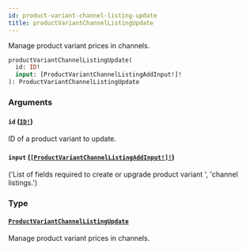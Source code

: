 ```yaml
---
id: product-variant-channel-listing-update
title: productVariantChannelListingUpdate
---
```


Manage product variant prices in channels.

```graphql
productVariantChannelListingUpdate(
  id: ID!
  input: [ProductVariantChannelListingAddInput!]!
): ProductVariantChannelListingUpdate

```

### Arguments

#### `id` ([`ID!`](../../../developer/api-reference/scalars/id))

ID of a product variant to update.

#### `input` ([`[ProductVariantChannelListingAddInput!]!`](../../../developer/api-reference/inputs/product-variant-channel-listing-add-input))

('List of fields required to create or upgrade product variant ', 'channel listings.')

### Type

#### [`ProductVariantChannelListingUpdate`](../../../developer/api-reference/objects/product-variant-channel-listing-update)

Manage product variant prices in channels.
